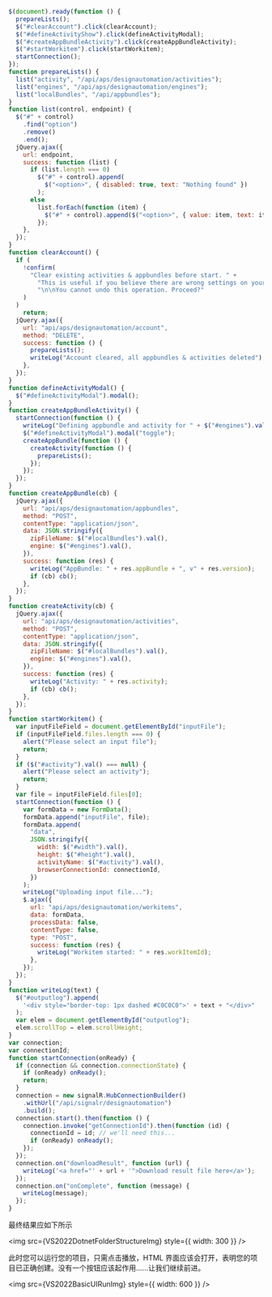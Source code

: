 
```js title=ApsDesignAutomation.js
$(document).ready(function () {
  prepareLists();
  $("#clearAccount").click(clearAccount);
  $("#defineActivityShow").click(defineActivityModal);
  $("#createAppBundleActivity").click(createAppBundleActivity);
  $("#startWorkitem").click(startWorkitem);
  startConnection();
});
function prepareLists() {
  list("activity", "/api/aps/designautomation/activities");
  list("engines", "/api/aps/designautomation/engines");
  list("localBundles", "/api/appbundles");
}
function list(control, endpoint) {
  $("#" + control)
    .find("option")
    .remove()
    .end();
  jQuery.ajax({
    url: endpoint,
    success: function (list) {
      if (list.length === 0)
        $("#" + control).append(
          $("<option>", { disabled: true, text: "Nothing found" })
        );
      else
        list.forEach(function (item) {
          $("#" + control).append($("<option>", { value: item, text: item }));
        });
    },
  });
}
function clearAccount() {
  if (
    !confirm(
      "Clear existing activities & appbundles before start. " +
        "This is useful if you believe there are wrong settings on your account." +
        "\n\nYou cannot undo this operation. Proceed?"
    )
  )
    return;
  jQuery.ajax({
    url: "api/aps/designautomation/account",
    method: "DELETE",
    success: function () {
      prepareLists();
      writeLog("Account cleared, all appbundles & activities deleted");
    },
  });
}
function defineActivityModal() {
  $("#defineActivityModal").modal();
}
function createAppBundleActivity() {
  startConnection(function () {
    writeLog("Defining appbundle and activity for " + $("#engines").val());
    $("#defineActivityModal").modal("toggle");
    createAppBundle(function () {
      createActivity(function () {
        prepareLists();
      });
    });
  });
}
function createAppBundle(cb) {
  jQuery.ajax({
    url: "api/aps/designautomation/appbundles",
    method: "POST",
    contentType: "application/json",
    data: JSON.stringify({
      zipFileName: $("#localBundles").val(),
      engine: $("#engines").val(),
    }),
    success: function (res) {
      writeLog("AppBundle: " + res.appBundle + ", v" + res.version);
      if (cb) cb();
    },
  });
}
function createActivity(cb) {
  jQuery.ajax({
    url: "api/aps/designautomation/activities",
    method: "POST",
    contentType: "application/json",
    data: JSON.stringify({
      zipFileName: $("#localBundles").val(),
      engine: $("#engines").val(),
    }),
    success: function (res) {
      writeLog("Activity: " + res.activity);
      if (cb) cb();
    },
  });
}
function startWorkitem() {
  var inputFileField = document.getElementById("inputFile");
  if (inputFileField.files.length === 0) {
    alert("Please select an input file");
    return;
  }
  if ($("#activity").val() === null) {
    alert("Please select an activity");
    return;
  }
  var file = inputFileField.files[0];
  startConnection(function () {
    var formData = new FormData();
    formData.append("inputFile", file);
    formData.append(
      "data",
      JSON.stringify({
        width: $("#width").val(),
        height: $("#height").val(),
        activityName: $("#activity").val(),
        browserConnectionId: connectionId,
      })
    );
    writeLog("Uploading input file...");
    $.ajax({
      url: "api/aps/designautomation/workitems",
      data: formData,
      processData: false,
      contentType: false,
      type: "POST",
      success: function (res) {
        writeLog("Workitem started: " + res.workItemId);
      },
    });
  });
}
function writeLog(text) {
  $("#outputlog").append(
    '<div style="border-top: 1px dashed #C0C0C0">' + text + "</div>"
  );
  var elem = document.getElementById("outputlog");
  elem.scrollTop = elem.scrollHeight;
}
var connection;
var connectionId;
function startConnection(onReady) {
  if (connection && connection.connectionState) {
    if (onReady) onReady();
    return;
  }
  connection = new signalR.HubConnectionBuilder()
    .withUrl("/api/signalr/designautomation")
    .build();
  connection.start().then(function () {
    connection.invoke("getConnectionId").then(function (id) {
      connectionId = id; // we'll need this...
      if (onReady) onReady();
    });
  });
  connection.on("downloadResult", function (url) {
    writeLog('<a href="' + url + '">Download result file here</a>');
  });
  connection.on("onComplete", function (message) {
    writeLog(message);
  });
}
```

最终结果应如下所示

<img src={VS2022DotnetFolderStructureImg} style={{ width: 300 }} />

此时您可以运行您的项目，只需点击播放，HTML 界面应该会打开，表明您的项目已正确创建。没有一个按钮应该起作用......让我们继续前进。

<img src={VS2022BasicUIRunImg} style={{ width: 600 }} />
